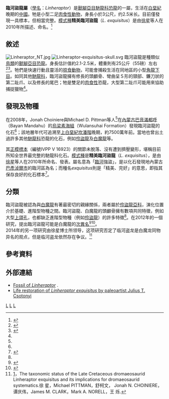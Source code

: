 {{Automatic Taxobox
| taxon = Linheraptor
| status = Fossil
| fossil_range = 晚[[白堊紀|白堊紀]],{{fossil range|75}}
| image = Linheraptor exquisitus.jpg
| image_caption =  臨河盜龍的重建圖
| authority = [[徐星_(古生物学家)|Xu]] ''et al.'' , 2010
| type_species = '''精美臨河盜龍<br>''Linheraptor exquisitus'''''
| type_species_authority = Xu ''et al.'' , 2010 
}}

'''臨河盜龍屬'''（[[學名|學名]]：''Linheraptor''）是[[獸腳亞目|獸腳亞目]][[馳龍科|馳龍科]][[恐龍|恐龍]]的一屬，生活在[[白堊紀|白堊紀]]晚期的[[中國|中國]]。牠是小型二足[[肉食性|肉食性]][[動物|動物]]，身長小於3公尺，约2.5米长。目前僅發現一具標本，但相當完整。[[模式種|模式種]]'''精美臨河盜龍'''（''L. exquisitus''）是由[[徐星_(古生物学家)|徐星]]等人在2010年所描述、命名。<ref name="xuhoneetal2010">{{Cite journal|authors=[[Xu_Xing|Xu, X.]], Choinere, J., Pittman, M., Tan, Q., Xiao, D., Li, Z., Tan, L., Clark, J., Norell, M., Hone, D.W.E. and Sullivan, C.|date=19 March 2010|url=http://mapress.com/zootaxa/2010/f/z02403p009f.pdf|title=A new dromaeosaurid (Dinosauria: Theropoda) from the Upper Cretaceous Wulansuhai Formation of Inner Mongolia, China|journal=[[Zootaxa|Zootaxa]]|issue=2403|pages=1–9|accessdate=2010-03-19|archive-date=2012-03-13|archive-url=https://web.archive.org/web/20120313032955/http://eprints.ucl.ac.uk/19175/1/19175.pdf|dead-url=no}}</ref>

==敘述==
[[File:Linheraptor_NT.jpg|thumb]]  
[[File:Linheraptor-exquisitus-skull.svg|left]]
臨河盜龍是種類似[[鳥類|鳥類]]的[[獸腳亞目|獸腳亞目]][[恐龍|恐龍]]。身長估計值約2.1-2.5米，體重則有25公斤（55磅）左右<ref name="Telegraph">{{cite news|url=http://www.telegraph.co.uk/science/dinosaurs/7472836/Beautiful-fossil-of-Jurassic-Park-dinosaur-found.html|title='Beautiful' fossil of Jurassic Park dinosaur found|publisher=The Daily Telegraph|author=Richard Alleyne|date=2010-03-19|accessdate=2010-03-21|archive-date=2012-11-13|archive-url=https://web.archive.org/web/20121113193135/http://www.telegraph.co.uk/science/dinosaurs/7472836/Beautiful-fossil-of-Jurassic-Park-dinosaur-found.html|dead-url=no}}</ref><ref name="Linheraptor exquisitus">{{cite web|url=http://www.scientificblogging.com/news_articles/linheraptor_exquisitus_new_raptor_species_discovered_mongolia|title=Linheraptor Exquisitus - New Raptor Species Discovered in Mongolia|author=|date=|work=|publisher=Science Blogging|accessdate=March 21, 2010|deadurl=yes|archiveurl=https://archive.is/20120913062812/http://www.scientificblogging.com/news_articles/linheraptor_exquisitus_new_raptor_species_discovered_mongolia|archivedate=2012年9月13日}}</ref>。牠們是快速行動且靈活的[[掠食動物|掠食動物]]，可能會捕殺生活在同地區的小型[[角龍下目|角龍下目]]。如同其他[[馳龍科|馳龍科]]，臨河盜龍擁有修長的頭顱骨、彎曲呈Ｓ形的頸部、鐮刀狀的第二趾爪、以及修長的尾巴；牠是雙足的[[肉食性|肉食性]]恐龍，大型第二趾爪可能用來協助捕捉獵物<ref name="Linheraptor exquisitus"/>。

==發現及物種==
在2008年，Jonah Choiniere與Michael D. Pittman等人<ref name="xuhoneetal2010"/>在[[內蒙古|內蒙古]][[巴音滿都呼|巴音滿都呼]]（Bayan Mandahu）的[[烏梁素海組|烏梁素海組]]（Wulansuhai Formation）發現臨河盜龍的化石<ref name="xuhoneetal2010"/>；該地層年代可追溯至[[上白堊紀|上白堊紀]][[坎潘階|坎潘階]]晚期，約7500萬年前。當地也曾出土過許多其他[[馳龍科|馳龍科]]恐龍的化石，例如[[伶盜龍|伶盜龍]]及[[白魔龍|白魔龍]]等。

其[[正模標本|正模標本]]（編號IVPP V 16923）的關節未脫落、沒有遭到擠壓變形，堪稱目前所知全世界最完整的馳龍科化石。[[模式種|模式種]]是'''精美臨河盜龍'''（''L. exquisitus''），是由[[徐星_(古生物学家)|徐星]]等人在2010年所命名、發表。屬名意為「[[臨河|臨河]]強盜」，是以化石發現地內蒙古[[巴彥淖爾市|巴彥淖爾市]]的臨河區為名；而種名''exquisitus''則是「精美、完好」的意思，即指其保存良好的化石標本<ref name="NationalGeographic">{{cite news|url=http://news.nationalgeographic.com/news/2010/03/100319-new-dinosaur-species-raptor-killer-claw/|title=New Dinosaur: "Exquisite" Raptor Found|publisher=National Geographic|author=Ker Than|date=2010-03-19|accessdate=2010-03-21|archive-date=2018-01-08|archive-url=https://web.archive.org/web/20180108091952/https://news.nationalgeographic.com/news/2010/03/100319-new-dinosaur-species-raptor-killer-claw/|dead-url=no}}</ref>。

==分類==
臨河盜龍被認為與[[白魔龍|白魔龍]]有著最密切的親緣關係，兩者屬於[[伶盜龍亞科|伶盜龍亞科]]，演化位置介於基礎、進階型物種之間。臨河盜龍、白魔龍的頭顱骨擁有數項共同特徵，例如大型[[上頜孔|上頜孔]]，也都缺乏進階型物種（例如[[伶盜龍|伶盜龍]]）的許多特徵<ref name="xuhoneetal2010"/>。在2012年的一個研究，提出臨河盜龍可能是白魔龍的[[次異名|次異名]]<ref name=Senter2011>{{cite journal | last = Senter | first = Phil | year = 2011 | title = Using creation science to demonstrate evolution 2: morphological continuity within Dinosauria (supporting information) | doi =10.1111/j.1420-9101.2011.02349.x | journal = Journal of Evolutionary Biology | volume = 24 | issue =10 | pages = 2197–2216 }}</ref><ref name=TurneretalBAMNH>{{cite journal | author = Alan Hamilton Turner, Peter J. Makovicky and Mark Norell | year = 2012 | title = A review of dromaeosaurid systematics and paravian phylogeny | url = http://hdl.handle.net/2246/6352 | journal = Bulletin of the American Museum of Natural History | volume = 371 | pages = 1–206 | access-date = 2013-01-14 | archive-date = 2020-05-31 | archive-url = https://web.archive.org/web/20200531072458/http://digitallibrary.amnh.org/handle/2246/6352 | dead-url = no }}</ref>。<br>
2014年的另一项研究由徐星博士所领导，这项研究否定了临河盗龙是白魔龙同物异名的观点，但是临河盗龙依然存在争议。<ref name=XuXing>[http://www.ivpp.cas.cn/cbw/gjzdwxb/pressonline/201501/P020150112590900939181.pdf]{{dead link|date=2018年4月 |bot=InternetArchiveBot |fix-attempted=yes }}，The taxonomic status of the Late Cretaceous dromaeosaurid Linheraptor exquisitus and its implications for dromaeosaurid systematics.徐  星，Michael PITTMAN，舒柯文， Jonah N. CHOINIERE，谭庆伟，James M. CLARK，Mark A. NORELL，王 烁.</ref>

==參考資料==
{{reflist}}

==外部連結==
*[http://archosaurmusings.files.wordpress.com/2010/03/linhe-cast1.jpg Fossil of ''Linheraptor''] {{Wayback|url=http://archosaurmusings.files.wordpress.com/2010/03/linhe-cast1.jpg |date=20110718093742 }}.
*[http://csotonyi.com/Linheraptor_exquisitus_Csotonyi.html Life restoration of ''Linheraptor exquisitus'' by paleoartist Julius T. Csotonyi] {{Wayback|url=http://csotonyi.com/Linheraptor_exquisitus_Csotonyi.html |date=20100616065527 }}
{{近鳥型恐龍|D.}}
{{Taxonbar|from=Q132521}}

[[Category:上白堊紀恐龍|L]]
[[Category:亞洲恐龍|L]]
[[Category:馳龍科|L]]
